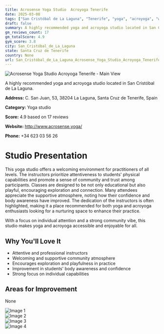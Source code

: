 ```yaml
---
title: Acrosense Yoga Studio  Acroyoga Tenerife
date: 2025-03-08
tags: ["San Cristóbal de La Laguna", "Tenerife", "yoga", "acroyoga", "welcoming", "community-focused", "San Cristóbal de La Laguna"]  
draft: false
summary: A highly recommended yoga and acroyoga studio located in San Cristóbal de La Laguna.
gm_reviews_count: 17
gm_totalScore: 4.9
gym_score: 3.8
city: San_Cristóbal_de_La_Laguna
state: Santa Cruz de Tenerife
country: None
url: San_Cristóbal_de_La_Laguna_Acrosense_Yoga_Studio_Acroyoga_Tenerife
---
```


<div className="aspect-[16/9] relative my-8">
  <img 
    src="https://lh5.googleusercontent.com/p/AF1QipPrKt1paX5pJkNfP7XFzZxvXHOd8iHhsvzLgmVI=w1920-h1080-k-no"
    alt="Acrosense Yoga Studio  Acroyoga Tenerife - Main View"
    className="object-cover absolute inset-0 w-full h-full rounded-lg"
  />
</div>

A highly recommended yoga and acroyoga studio located in San Cristóbal de La Laguna.

**Address:** C. San Juan, 53, 38204 La Laguna, Santa Cruz de Tenerife, Spain

**Category:** Yoga studio

**Score:** 4.9 based on 17 reviews

**Website:** http://www.acrosense.yoga/

**Phone:** +34 623 03 56 26

# Studio Presentation

This yoga studio offers a welcoming environment for practitioners of all levels. The instructors prioritize attentiveness to students' physical capabilities and promote a sense of community and trust among participants. Classes are designed to be not only educational but also playful, encouraging exploration and connection. Many attendees appreciate the supportive atmosphere, noting how their confidence and body awareness have improved. The dedication of the instructors is often highlighted, making it a place recommended for both yoga and acroyoga enthusiasts looking for a nurturing space to enhance their practice.

With a focus on individual attention and a strong community vibe, this studio makes yoga and acroyoga accessible and enjoyable for all.

## Why You'll Love It

- Attentive and professional instructors
- Welcoming and supportive community atmosphere
- Encourages exploration and playfulness in practice
- Improvement in students' body awareness and confidence
- Strong focus on individual capabilities

## Areas for Improvement

None

<div className="grid grid-cols-1 xl:grid-cols-2 gap-4 my-8">
<div className="aspect-[4/3] relative"><img src="https://lh5.googleusercontent.com/p/AF1QipNxmsGGt5mWwxApfoj835kd7k5mUbdekW9c4ehR=w1920-h1080-k-no" alt="Image 1" className="object-cover absolute inset-0 w-full h-full rounded-lg" /></div>
<div className="aspect-[4/3] relative"><img src="https://lh5.googleusercontent.com/p/AF1QipMbb5CEbsyW8ULkhNvVH2UaVcbKRt9sq-bB8L2O=w1920-h1080-k-no" alt="Image 2" className="object-cover absolute inset-0 w-full h-full rounded-lg" /></div>
<div className="aspect-[4/3] relative"><img src="https://lh5.googleusercontent.com/p/AF1QipNq9tX5LrytdhV2VaZR3-oRGogrfMvGSJVeyvyZ=w1920-h1080-k-no" alt="Image 3" className="object-cover absolute inset-0 w-full h-full rounded-lg" /></div>
<div className="aspect-[4/3] relative"><img src="https://lh5.googleusercontent.com/p/AF1QipN-aIz8iHLAQRiaqPOwYiMezRhbjsmfyYpWfs_n=w1920-h1080-k-no" alt="Image 4" className="object-cover absolute inset-0 w-full h-full rounded-lg" /></div>
</div>